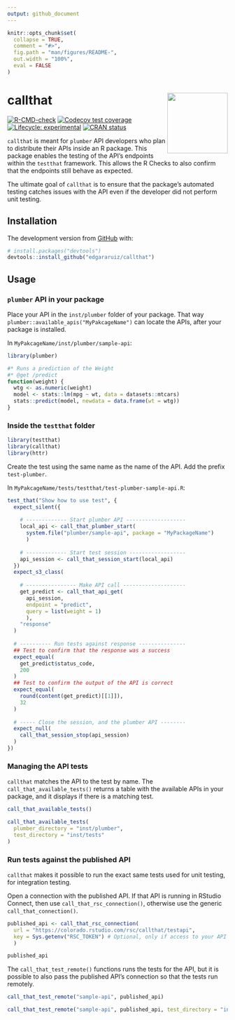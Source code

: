 ```yaml
---
output: github_document
---
```


<!-- README.md is generated from README.Rmd. Please edit that file -->

```r
knitr::opts_chunk$set(
  collapse = TRUE,
  comment = "#>",
  fig.path = "man/figures/README-",
  out.width = "100%", 
  eval = FALSE
)
```

# callthat <img src='man/figures/logo.png' align="right" height="138" />


<!-- badges: start -->
[![R-CMD-check](https://github.com/edgararuiz/callthat/workflows/R-CMD-check/badge.svg)](https://github.com/edgararuiz/callthat/actions)
[![Codecov test coverage](https://codecov.io/gh/edgararuiz/callthat/branch/master/graph/badge.svg)](https://codecov.io/gh/edgararuiz/callthat?branch=master)
[![Lifecycle: experimental](https://img.shields.io/badge/lifecycle-experimental-orange.svg)](https://lifecycle.r-lib.org/articles/stages.html#experimental)
[![CRAN status](https://www.r-pkg.org/badges/version/callthat)](https://CRAN.R-project.org/package=callthat)
<!-- badges: end -->

`callthat` is meant for `plumber` API developers who plan to distribute their APIs inside an R package.  This package enables the testing of the API's endpoints within the `testthat` framework.  This allows the R Checks to also confirm that the endpoints still behave as expected.  

The ultimate goal of `callthat` is to ensure that the package's automated testing catches issues with the API even if the developer did not perform unit testing. 

## Installation

The development version from [GitHub](https://github.com/) with:

``` r
# install.packages("devtools")
devtools::install_github("edgararuiz/callthat")
```

## Usage

### `plumber` API in your package

Place your API in the `inst/plumber` folder of your package.  That way  `plumber::available_apis("MyPakcageName")` can locate the APIs, after your package is installed.

In `MyPakcageName/inst/plumber/sample-api`:

```r
library(plumber)

#* Runs a prediction of the Weight
#* @get /predict
function(weight) {
  wtg <- as.numeric(weight)
  model <- stats::lm(mpg ~ wt, data = datasets::mtcars)
  stats::predict(model, newdata = data.frame(wt = wtg))
}
```

### Inside the `testthat` folder

```r
library(testthat)
library(callthat)
library(httr)
```

Create the test using the same name as the name of the API.  Add the prefix `test-plumber`.  

In `MyPakcageName/tests/testthat/test-plumber-sample-api.R`:

```r
test_that("Show how to use test", {
  expect_silent({
    
    # ------------- Start plumber API ------------------- 
    local_api <- call_that_plumber_start(
      system.file("plumber/sample-api", package = "MyPackageName")
      )
    
    # ------------- Start test session ------------------ 
    api_session <- call_that_session_start(local_api)
  })
  expect_s3_class(
    
    # ---------------- Make API call --------------------
    get_predict <- call_that_api_get(
      api_session, 
      endpoint = "predict", 
      query = list(weight = 1)
      ),
    "response"
  )
  
  # ---------- Run tests against response ---------------
  ## Test to confirm that the response was a success
  expect_equal(
    get_predict$status_code,
    200
  )
  ## Test to confirm the output of the API is correct
  expect_equal(
    round(content(get_predict)[[1]]),
    32
  )
  
  # ----- Close the session, and the plumber API --------
  expect_null(
    call_that_session_stop(api_session)
  )
})
```

### Managing the API tests

`callthat` matches the API to the test by name.  The `call_that_available_tests()` returns a table with the available APIs in your package, and it displays if there is a matching test.

```r
call_that_available_tests()
```

```r
call_that_available_tests(
  plumber_directory = "inst/plumber",
  test_directory = "inst/tests"
)
```

### Run tests against the published API

`callthat` makes it possible to run the exact same tests used for unit testing, for integration testing.  

Open a connection with the published API.  If that API is running in RStudio Connect, then use `call_that_rsc_connection()`, otherwise use the generic `call_that_connection()`.

```r
published_api <- call_that_rsc_connection(
  url = "https://colorado.rstudio.com/rsc/callthat/testapi",
  key = Sys.getenv("RSC_TOKEN") # Optional, only if access to your API is restricted
  )

published_api
```

The `call_that_test_remote()` functions runs the tests for the API, but it is possible to also pass the published API's connection so that the tests run remotely.

```r
call_that_test_remote("sample-api", published_api)
```

```r
call_that_test_remote("sample-api", published_api, test_directory = "inst/tests")
```

